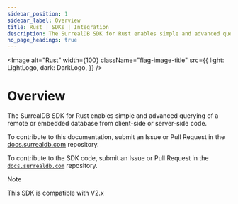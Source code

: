 ```yaml
---
sidebar_position: 1
sidebar_label: Overview
title: Rust | SDKs | Integration
description: The SurrealDB SDK for Rust enables simple and advanced querying of a remote or embedded database.
no_page_headings: true
---
```



<Image
    alt="Rust"
    width={100}
    className="flag-image-title"
    src={{
        light: LightLogo,
        dark: DarkLogo,
    }}
/>

# Overview

The SurrealDB SDK for Rust enables simple and advanced querying of a remote or embedded database from client-side or server-side code.

To contribute to this documentation, submit an Issue or Pull Request in the [docs.surrealdb.com](https://github.com/surrealdb/docs.surrealdb.com) repository.

To contribute to the SDK code, submit an Issue or Pull Request in the [`docs.surrealdb.com`](https://github.com/surrealdb/docs.surrealdb.com) repository.

> [!NOTE]
> This SDK is compatible with V2.x
